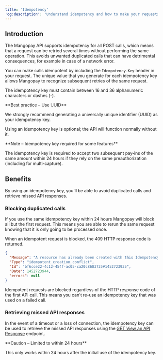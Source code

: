 ```yaml
---
title: 'Idempotency'
'og:description': 'Understand idempotency and how to make your requests idempotent, allowing you to prevent duplicated calls.'
---
```


## Introduction  

The Mangopay API supports idempotency for all POST calls, which means that a request can be retried several times without performing the same operation. This avoids unwanted duplicated calls that can have detrimental consequences, for example in case of a network error.  

You can make calls idempotent by including the `Idempotency-Key` header in your request. The unique value that you generate for each idempotency key allows Mangopay to recognize subsequent retries of the same request. 

The idempotency key must contain between 16 and 36 alphanumeric characters or dashes (-).

<Check>  
**Best practice – Use UUID** 
  
We strongly recommend generating a universally unique identifier (UUID) as your idempotency key.
</Check>  

Using an idempotency key is optional; the API will function normally without it.

<Note>  
**Note – Idempotency key required for some features** 
  
The idempotency key is required to accept two subsequent pay-ins of the same amount within 24 hours if they rely on the same preauthorization (including for multi-capture).  
</Note>  

## Benefits  

By using an idempotency key, you’ll be able to avoid duplicated calls and retrieve missed API responses.  

### Blocking duplicated calls  

If you use the same idempotency key within 24 hours Mangopay will block all but the first request. This means you are able to rerun the same request knowing that it is only going to be processed once.

When an idempotent request is blocked, the 409 HTTP response code is returned.

```json 409 response example
{
  "Message": "A resource has already been created with this Idempotency Key",
  "Type": "idempotent_creation_conflict",
  "Id": "bf6cce22-4c12-454f-ac05-ca20c8683735#1452723935",
  "Date": 1452723944,
  "errors": null
}
```

Idempotent requests are blocked regardless of the HTTP response code of the first API call. This means you can't re-use an idempotency key that was used on a failed call.


### Retrieving missed API responses  

In the event of a timeout or a loss of connection, the idempotency key can be used to retrieve the missed API responses using the <a href="/api-reference/api-responses/view-api-response">GET View an API Response</a> endpoint.  

<Warning>  
**Caution – Limited to within 24 hours** 
  
This only works within 24 hours after the initial use of the idempotency key.  
</Warning>